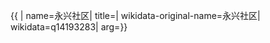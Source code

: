 {{ {{{1|PRC admin/showdata}}}|
name=永兴社区|
title=|
wikidata-original-name=永兴社区|
wikidata=q14193283|
arg={{{arg|}}}}}